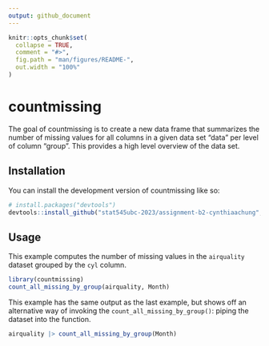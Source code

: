 ```yaml
---
output: github_document
---
```


<!-- README.md is generated from README.Rmd. Please edit that file -->

```r
knitr::opts_chunk$set(
  collapse = TRUE,
  comment = "#>",
  fig.path = "man/figures/README-",
  out.width = "100%"
)
```

# countmissing

<!-- badges: start -->
<!-- badges: end -->

The goal of countmissing is to create a new data frame that summarizes the number of missing values for all columns in a given data set "data" per level of column "group". This provides a high level overview of the data set.

## Installation

You can install the development version of countmissing like so:

``` r
# install.packages("devtools")
devtools::install_github("stat545ubc-2023/assignment-b2-cynthiaachung", ref = "0.1.0")
```

## Usage

This example computes the number of missing values in the `airquality` dataset grouped by the `cyl` column.

```r
library(countmissing)
count_all_missing_by_group(airquality, Month)
```

This example has the same output as the last example, but shows off an alternative way of invoking the `count_all_missing_by_group()`: piping the dataset into the function. 

```r
airquality |> count_all_missing_by_group(Month) 
```
